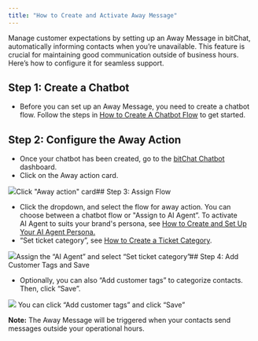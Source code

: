 ```yaml
---
title: "How to Create and Activate Away Message"
---
```


Manage customer expectations by setting up an Away Message in bitChat, automatically informing contacts when you’re unavailable. This feature is crucial for maintaining good communication outside of business hours. Here’s how to configure it for seamless support.

## **Step 1: Create a Chatbot**

* Before you can set up an Away Message, you need to create a chatbot flow. Follow the steps in [How to Create A Chatbot Flow](https://www.bitbybit.studio/knowledge-base/how-to-create-a-chatbot-flow) to get started.

## **Step 2: Configure the Away Action**

* Once your chatbot has been created, go to the [bitChat Chatbot](https://app.bitbybit.studio/bitchat/flows?channel=whatsapp) dashboard.
* Click on the Away action card.  


![](https://cdn.prod.website-files.com/659655f5b20d395a5c69efcf/67120300ba52cce9ef5037dc_AD_4nXc4kYHlyQkIhETBld1e6_6RIldwqfUWfVuF6jH8zQ3y356i1h_CIZoN94i394amnVUY5K8Y5RerVn6T1vRYWByE18cwcTo_wz0ac_OiMkf0KBLQ97XMZqbCwaAI9jMuTu19Sv0wIC3f_XeVCK3y04asOY_O.png)Click "Away action" card## Step 3: Assign Flow

* Click the dropdown, and select the flow for away action. You can choose between a chatbot flow or "Assign to AI Agent”. To activate AI Agent to suits your brand's persona, see [How to Create and Set Up Your AI Agent Persona.](https://www.bitbybit.studio/knowledge-base/how-to-create-and-set-up-your-ai-agent-persona)
* “Set ticket category”, see [How to Create a Ticket Category](https://www.bitbybit.studio/knowledge-base/how-to-create-a-ticket-category).  


![](https://cdn.prod.website-files.com/659655f5b20d395a5c69efcf/6712030012e4880a931bcc88_AD_4nXdV2vK3-luDVWFiP2XPb-Ymwjex5IUu51ec4PJmoc3N00_mfEs5HBe6N1p3fpfXww8X9HuWod8R30zQWhhS9OAzZ236eNu87QpCFN2emPjeOLXZEWVuvVaQYBOUA7XrkFW7lJe8ky-ebEFN59Kcd8ElBPxg.png)Assign the “AI Agent” and select “Set ticket category”## Step 4: Add Customer Tags and Save

* Optionally, you can also “Add customer tags” to categorize contacts. Then, click “Save”.  


![](https://cdn.prod.website-files.com/659655f5b20d395a5c69efcf/67120300479a4609e6b6e181_AD_4nXf0LlhsndvnJZkHt2rbZVGVazOsnLkLjZgmeigospHk7VM5gtQgGb0ct_z7d5ES7AiH96WgDyhKH-QcaHh9HA5pE9eqJhuztRqjTpkFeReLBgz7Zb6dS1jJlRCZeJkfupcYDPDvzC2mSjh1XEQJTJwiAWW8.png) You can click “Add customer tags” and click “Save”‍

**Note:** The Away Message will be triggered when your contacts send messages outside your operational hours.

